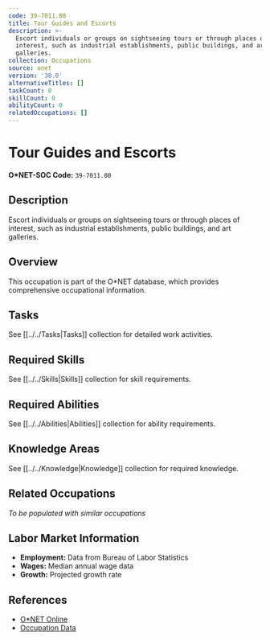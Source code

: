 ```yaml
---
code: 39-7011.00
title: Tour Guides and Escorts
description: >-
  Escort individuals or groups on sightseeing tours or through places of
  interest, such as industrial establishments, public buildings, and art
  galleries.
collection: Occupations
source: onet
version: '30.0'
alternativeTitles: []
taskCount: 0
skillCount: 0
abilityCount: 0
relatedOccupations: []
---
```

# Tour Guides and Escorts

**O*NET-SOC Code:** `39-7011.00`

## Description

Escort individuals or groups on sightseeing tours or through places of interest, such as industrial establishments, public buildings, and art galleries.

## Overview

This occupation is part of the O*NET database, which provides comprehensive occupational information.

## Tasks

See [[../../Tasks|Tasks]] collection for detailed work activities.

## Required Skills

See [[../../Skills|Skills]] collection for skill requirements.

## Required Abilities

See [[../../Abilities|Abilities]] collection for ability requirements.

## Knowledge Areas

See [[../../Knowledge|Knowledge]] collection for required knowledge.

## Related Occupations

*To be populated with similar occupations*

## Labor Market Information

- **Employment:** Data from Bureau of Labor Statistics
- **Wages:** Median annual wage data
- **Growth:** Projected growth rate

## References

- [O*NET Online](https://www.onetonline.org/link/summary/39-7011.00)
- [Occupation Data](https://www.onetcenter.org/)
